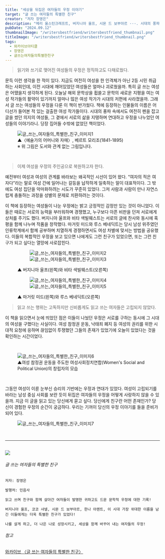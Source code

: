 ```yaml
---
title: "세상을 뒤집은 여자들의 우정 이야기"
target: "글 쓰는 여자들의 특별한 친구"
creator: "저자 장영은"
description: "메리 울스턴크래프트, 버지니아 울프, 시몬 드 보부아르 ···. 시대의 풍파 속에서도 여전히 펜을 잡고 글을 썼던 의지의 여성들과 그들의 우정 이야기가 펼쳐진다!"
pubDate: "2024.09.12"
thumbnailImage: "/writersbestfriend/writersbestfriend_thumbnail.png"
titleImage: "/writersbestfriend/writersbestfriend_thumbnail.png"
tags:
  - 와카이브아티클
  - 장영은
  - 글쓰는여자들의특별한친구
---
```


> 읽기와 쓰기로 맺어진 여성들의 우정은 정직하고도 다채로웠다.

문득 이런 생각을 한 적이 있다. 지금도 여전히 여성을 한 인격체가 아닌 2등 시민 취급하는 사회인데, 이전 시대에 깨어있었던 여성들은 얼마나 괴로웠을까. 특히 글 쓰는 여성은 어땠을지 생각하게 된다. 오늘날 해외 문학상을 휩쓸고 문학의 새로운 지평을 여는 여성 작가들의 활약이 있기까지 얼마나 많은 여성 작가가 시대의 저편에 사라졌을까. 그래서 글 쓰는 여성들의 우정을 다룬 이 책이 반가웠다. 책에 등장하는 인물들의 이름은 어디선가 들어본 적 있는 걸출한 여성 작가들이다. 시대의 풍파 속에서도 여전히 펜을 잡고 글을 썼던 의지의 여성들, 그 곁에서 서로의 삶을 지탱하며 연대하고 우정을 나누었던 여성들의 이야기라니. 당장 집어들 수밖에 없었던 책이었다.

<figure class="vertical">
  <img
    src="/writersbestfriend/writersbestfriend_content1.jpg"
    alt="글_쓰는_여자들의_특별한_친구_이미지1"
  />
  <figcaption>
    ▲〈예술가의 어머니와 자매〉, 베르트 모리조(1841-1895)<br />※ 위 그림은 도서와 관계 없는 그림입니다.
  </figcaption>
</figure>

<br />

> 이제 여성을 우정의 주인공으로 복원하고자 한다.

예전부터 여성과 여성의 관계를 바라보는 왜곡적인 시선이 있어 왔다. “여자의 적은 여자다”라는 말로 여성 간에 일어나는 갈등을 납작하게 일축하는 말이 대표적이다. 그 밖에도 여성 집단을 악마화하려는 시도가 꾸준히 있었다. 그저 사람과 사람이 만나 자연스럽게 충돌하는 과정을 성별의 문제로 치환하려는 것이다.

이 책에 등장하는 여성들이 나눈 우정에는 밝고 긍정적인 감정만 있는 것이 아니었다. 이들은 때로는 서로의 능력을 부러워하며 경쟁했고, 누구보다 아픈 비판을 던져 서로에게 상처를 주기도 했다. 버지니아 울프와 비타 색빌웨스트는 서로의 글에 찬사와 동시에 혹평을 함께 나누며 작품을 창작했다. 마거릿 미드와 루스 베네딕트는 당시 남성 위주였던 인류학계에서 함께 공부하며 치열하게 경쟁하면서도 여성 차별에 맞서는 방법을 공유했다. 이들의 복합적인 우정을 보고 있으면 나에게도 그런 친구가 있었으면, 또는 그런 친구가 되고 싶다는 열망에 사로잡힌다.

<figure class="full-width">
  <figure class="horizontal">
    <img
      class="fixed-ratio-img"
      src="/writersbestfriend/writersbestfriend_content2.jpg"
      alt="글_쓰는_여자들의_특별한_친구_이미지2"
    />
    <img
      class="fixed-ratio-img"
      src="/writersbestfriend/writersbestfriend_content3.jpg"
      alt="글_쓰는_여자들의_특별한_친구_이미지3"
    />  
  </figure>
  <figcaption>
    ▲ 버지니아 울프(왼쪽)와 비타 색빌웨스트(오른쪽)
  </figcaption>
</figure>

<figure class="full-width">
  <figure class="horizontal">
    <img
      class="fixed-ratio-img"
      src="/writersbestfriend/writersbestfriend_content4.jpg"
      alt="글_쓰는_여자들의_특별한_친구_이미지4"
    />
    <img
      class="fixed-ratio-img"
      src="/writersbestfriend/writersbestfriend_content5.jpg"
      alt="글_쓰는_여자들의_특별한_친구_이미지5"
    />  
  </figure>
  <figcaption>
    ▲ 마거릿 미드(왼쪽)와 루스 베네딕트(오른쪽)
  </figcaption>
</figure>

> 읽고 쓰는 행위는 고독하지만 신비롭게도 읽고 쓰는 여자들은 고립되지 않았다.

이 책을 읽으면서 눈에 띄었던 점은 이들이 나눴던 우정은 서로를 구하는 동시에 그 시대의 여성을 구했다는 사실이다. 여성 참정권 운동, 낙태죄 폐지 등 여성의 권리를 위한 시대적 요청에 응하며 끊임없이 투쟁했던 그들의 존재가 있었기에 오늘이 있었다는 것을 확인하는 시간이었다. 

<br />

<figure class="vertical">
  <img
    src="/writersbestfriend/writersbestfriend_content6.jpg"
    alt="글_쓰는_여자들의_특별한_친구_이미지6"
  />
  <figcaption>
    ▲여성 참정권 운동을 주도한 여성사회정치연합(Women's Social and Political Union)의 창립자의 모습
  </figcaption>
</figure>

<br />

그동안 여성이 이룬 눈부신 승리의 기반에는 우정과 연대가 있었다. 여성이 고립되기를 바라는 남성 중심 사회를 보란 듯이 뒤집은 여자들의 우정을 어떻게 사랑하지 않을 수 있을까. 지금 이 글을 읽고 있는 당신에게 묻고 싶다. 당신에게 친구란 어떤 존재인가? 당신이 경험한 우정의 순간이 궁금하다. 우리는 기꺼이 당신의 우정 이야기를 들을 준비가 되어 있다.

<figure class="vertical">
  <img
    src="/writersbestfriend/writersbestfriend_content7.jpg"
    alt="글_쓰는_여자들의_특별한_친구_이미지7"
  />
</figure>

<br />

---

<br />

<div class="target_introduce">
  <img src="/writersbestfriend/writersbestfriend_book.jpg" />

  <div>
    <h6>글 쓰는 여자들의 특별한 친구</h6>

    저자: 장영은
    
    발행처: 민음사

    읽고 쓰며 친구와 함께 살아간 여자들이 발명한 귀하고도 드문 문학적 우정에 대한 기록!

    버지니아 울프, 코코 샤넬, 시몬 드 보부아르, 한나 아렌트, 이 시대 가장 위대한 이름을 남긴 이들에게는 더욱 특별한 친구가 있었다!

    나를 살게 하고, 더 나은 나로 성장시키고, 세상을 함께 바꾸어 내는 여자들의 우정!
  </div>
</div>

<div class="relations">
  <h6>참고</h6>
  <a href="https://www.womynarchive.com?s=글 쓰는 여자들의 특별한 친구" target="_blank">
    와카이브 〈글 쓰는 여자들의 특별한 친구〉
  </a>
</div>
